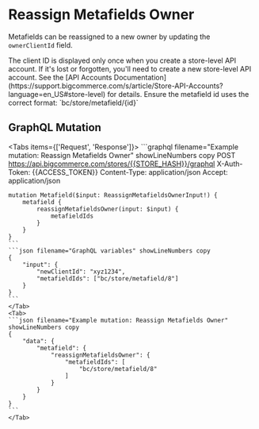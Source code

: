 # Reassign Metafields Owner

Metafields can be reassigned to a new owner by updating the `ownerClientId` field.

<Callout type="info">
The client ID is displayed only once when you create a store-level API account. If it's lost or forgotten, you'll need to create a new store-level API account. See the [API Accounts Documentation](https://support.bigcommerce.com/s/article/Store-API-Accounts?language=en_US#store-level) for details.
</Callout>

<Callout type="warning">
Ensure the metafield id uses the correct format: `bc/store/metafield/{id}`
</Callout>

## GraphQL Mutation

<Tabs items={['Request', 'Response']}>
    <Tab>
    ```graphql filename="Example mutation: Reassign Metafields Owner" showLineNumbers copy
    POST https://api.bigcommerce.com/stores/{{STORE_HASH}}/graphql
    X-Auth-Token: {{ACCESS_TOKEN}}
    Content-Type: application/json
    Accept: application/json
     
    mutation Metafield($input: ReassignMetafieldsOwnerInput!) {
        metafield {
            reassignMetafieldsOwner(input: $input) {
                metafieldIds
            }
        }
    }
    ```
    ```json filename="GraphQL variables" showLineNumbers copy
    {
        "input": {
            "newClientId": "xyz1234",
            "metafieldIds": ["bc/store/metafield/8"]
        }
    }
    ```
    </Tab>
    <Tab>
    ```json filename="Example mutation: Reassign Metafields Owner" showLineNumbers copy
    {
        "data": {
            "metafield": {
                "reassignMetafieldsOwner": {
                    "metafieldIds": [
                        "bc/store/metafield/8"
                    ]
                }
            }
        }
    }
    ```    
    </Tab>
</Tabs>
